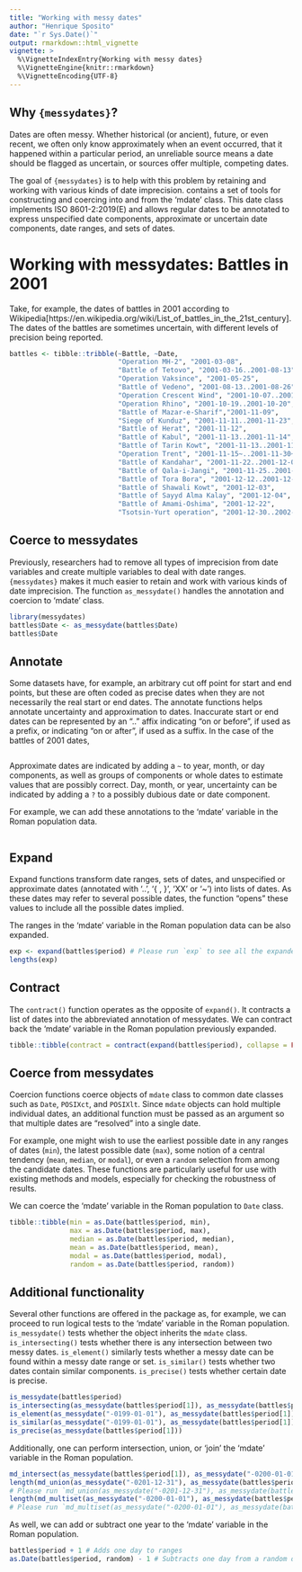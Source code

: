 ```yaml
---
title: "Working with messy dates"
author: "Henrique Sposito"
date: "`r Sys.Date()`"
output: rmarkdown::html_vignette
vignette: >
  %\VignetteIndexEntry{Working with messy dates}
  %\VignetteEngine{knitr::rmarkdown}
  %\VignetteEncoding{UTF-8}
---
```


## Why `{messydates}`?

Dates are often messy.
Whether historical (or ancient), future, or even recent,
we often only know approximately when an event occurred,
that it happened within a particular period,
an unreliable source means a date should be flagged as uncertain,
or sources offer multiple, competing dates.

The goal of `{messydates}` is to help with this problem by retaining and working
with various kinds of date imprecision.
\pkg{messydates} contains a set of tools for constructing and coercing into and from the 'mdate' class.
This date class implements ISO 8601-2:2019(E) and allows regular dates to be annotated to express unspecified date components, approximate or uncertain date components, date ranges, and sets of dates.

# Working with messydates: Battles in 2001

Take, for example, the dates of battles in 2001 according to Wikipedia[https://en.wikipedia.org/wiki/List_of_battles_in_the_21st_century].
The dates of the battles are sometimes uncertain, with different levels of precision being reported.

```r
battles <- tibble::tribble(~Battle, ~Date,
                           "Operation MH-2", "2001-03-08",
                           "Battle of Tetovo", "2001-03-16..2001-08-13",
                           "Operation Vaksince", "2001-05-25",
                           "Battle of Vedeno", "2001-08-13..2001-08-26",
                           "Operation Crescent Wind", "2001-10-07..2001-12-XX?",
                           "Operation Rhino", "2001-10-19..2001-10-20",
                           "Battle of Mazar-e-Sharif","2001-11-09",
                           "Siege of Kunduz", "2001-11-11..2001-11-23",
                           "Battle of Herat", "2001-11-12", 
                           "Battle of Kabul", "2001-11-13..2001-11-14",
                           "Battle of Tarin Kowt", "2001-11-13..2001-11-14",
                           "Operation Trent", "2001-11-15~..2001-11-30~",
                           "Battle of Kandahar", "2001-11-22..2001-12-07",
                           "Battle of Qala-i-Jangi", "2001-11-25..2001-12-01",
                           "Battle of Tora Bora", "2001-12-12..2001-12-17",
                           "Battle of Shawali Kowt", "2001-12-03",
                           "Battle of Sayyd Alma Kalay", "2001-12-04",
                           "Battle of Amami-Oshima", "2001-12-22",
                           "Tsotsin-Yurt operation", "2001-12-30..2002-01-03")
```

## Coerce to messydates

Previously, researchers had to remove all types of imprecision from date variables and create multiple variables to deal with date ranges.
`{messydates}` makes it much easier to retain and work with various kinds of date imprecision.
The function `as_messydate()` handles the annotation and coercion to 'mdate' class.

```r
library(messydates)
battles$Date <- as_messydate(battles$Date)
battles$Date
```

## Annotate

Some datasets have, for example, an arbitrary cut off point for start and end points, 
but these are often coded as precise dates when they are not necessarily the real start or end dates.
The annotate functions helps annotate uncertainty and approximation to dates.
Inaccurate start or end dates can be represented by an ".." affix
indicating "on or before", if used as a prefix,
or indicating "on or after", if used as a suffix.
In the case of the battles of 2001 dates,

```r

```

Approximate dates are indicated by adding a `~` to year,
month, or day components, as well as groups of components or whole dates
to estimate values that are possibly correct.
Day, month, or year, uncertainty can be indicated by adding a `?`
to a possibly dubious date or date component.

For example, we can add these annotations to the 'mdate' variable in the Roman population data.

```r

```

## Expand

Expand functions transform date ranges, sets of dates, and unspecified or 
approximate dates (annotated with '..', '{ , }', 'XX' or '~') into lists of dates.
As these dates may refer to several possible dates,
the function "opens" these values to include all the possible dates implied.

The ranges in the 'mdate' variable in the Roman population data can be also expanded.

```r
exp <- expand(battles$period) # Please run `exp` to see all the expanded dates.
lengths(exp)
```

## Contract

The `contract()` function operates as the opposite of `expand()`.
It contracts a list of dates into the abbreviated annotation of messydates.
We can contract back the 'mdate' variable in the Roman population previously expanded.

```r
tibble::tibble(contract = contract(expand(battles$period), collapse = FALSE))
```

## Coerce from messydates

Coercion functions coerce objects of `mdate` class to 
common date classes such as `Date`, `POSIXct`, and `POSIXlt`.
Since `mdate` objects can hold multiple individual dates,
an additional function must be passed as an argument so that multiple dates
are "resolved" into a single date.

For example, one might wish to use the earliest possible date
in any ranges of dates (`min`), the latest possible date (`max`),
some notion of a central tendency (`mean`, `median`, or `modal`),
or even a `random` selection from among the candidate dates. 
These functions are particularly useful for use with existing methods and models,
especially for checking the robustness of results.

We can coerce the 'mdate' variable in the Roman population to `Date` class.

```r
tibble::tibble(min = as.Date(battles$period, min),
               max = as.Date(battles$period, max),
               median = as.Date(battles$period, median),
               mean = as.Date(battles$period, mean),
               modal = as.Date(battles$period, modal),
               random = as.Date(battles$period, random))
```

## Additional functionality

Several other functions are offered in the package as, for example,
we can proceed to run logical tests to the 'mdate' variable in the Roman population.
`is_messydate()` tests whether the object inherits the `mdate` class.
`is_intersecting()` tests whether there is any intersection between two messy dates.
`is_element()` similarly tests whether a messy date can be found within a messy date range or set.
`is_similar()` tests whether two dates contain similar components.
`is_precise()` tests whether certain date is precise.

```r
is_messydate(battles$period)
is_intersecting(as_messydate(battles$period[1]), as_messydate(battles$period[2]))
is_element(as_messydate("-0199-01-01"), as_messydate(battles$period[1]))
is_similar(as_messydate("-0199-01-01"), as_messydate(battles$period[1]))
is_precise(as_messydate(battles$period[1]))
```

Additionally, one can perform intersection, union, or 'join' the 'mdate' variable in the Roman population.

```r
md_intersect(as_messydate(battles$period[1]), as_messydate("-0200-01-01"))
length(md_union(as_messydate("-0201-12-31"), as_messydate(battles$period[1])))
# Please run `md_union(as_messydate("-0201-12-31"), as_messydate(battles$period[1]))` to see all united dates.
length(md_multiset(as_messydate("-0200-01-01"), as_messydate(battles$period[1])))
# Please run `md_multiset(as_messydate("-0200-01-01"), as_messydate(battles$period[1]))` to all joined dates.
```

As well, we can add or subtract one year to the 'mdate' variable in the Roman population.

```r
battles$period + 1 # Adds one day to ranges
as.Date(battles$period, random) - 1 # Subtracts one day from a random day within range
```
